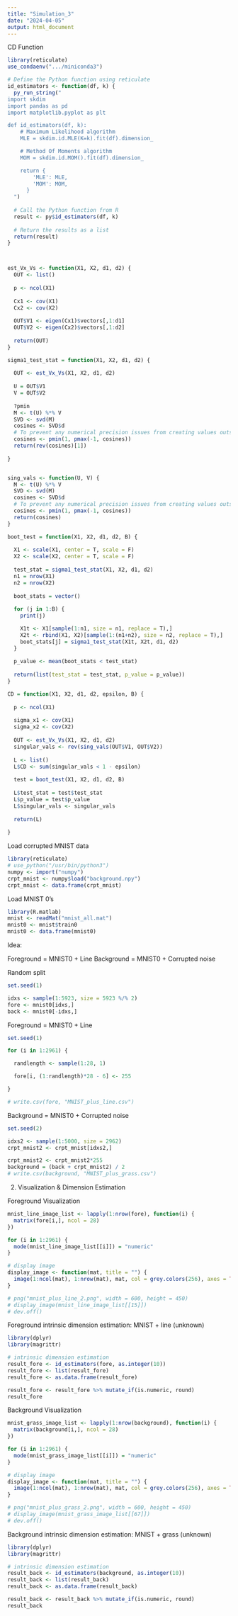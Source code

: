 ```yaml
---
title: "Simulation_3"
date: "2024-04-05"
output: html_document
---
```


CD Function
```r
library(reticulate)
use_condaenv(".../miniconda3")

# Define the Python function using reticulate
id_estimators <- function(df, k) {
  py_run_string("
import skdim
import pandas as pd
import matplotlib.pyplot as plt

def id_estimators(df, k):
    # Maximum Likelihood algorithm
    MLE = skdim.id.MLE(K=k).fit(df).dimension_

    # Method Of Moments algorithm
    MOM = skdim.id.MOM().fit(df).dimension_

    return {
        'MLE': MLE,
        'MOM': MOM,
      }
  ")
  
  # Call the Python function from R
  result <- py$id_estimators(df, k)
  
  # Return the results as a list
  return(result)
}



est_Vx_Vs <- function(X1, X2, d1, d2) {
  OUT <- list()
  
  p <- ncol(X1)
  
  Cx1 <- cov(X1)
  Cx2 <- cov(X2)
  
  OUT$V1 <- eigen(Cx1)$vectors[,1:d1]
  OUT$V2 <- eigen(Cx2)$vectors[,1:d2]
  
  return(OUT)
}

sigma1_test_stat = function(X1, X2, d1, d2) {
  
  OUT <- est_Vx_Vs(X1, X2, d1, d2)
  
  U = OUT$V1
  V = OUT$V2
  
  ?pmin
  M <- t(U) %*% V
  SVD <- svd(M)
  cosines <- SVD$d
  # To prevent any numerical precision issues from creating values outside the interval [-1,1]
  cosines <- pmin(1, pmax(-1, cosines))
  return(rev(cosines)[1])
  
}


sing_vals <- function(U, V) {
  M <- t(U) %*% V
  SVD <- svd(M)
  cosines <- SVD$d
  # To prevent any numerical precision issues from creating values outside the interval [-1,1]
  cosines <- pmin(1, pmax(-1, cosines))
  return(cosines)
}

boot_test = function(X1, X2, d1, d2, B) {
  
  X1 <- scale(X1, center = T, scale = F)
  X2 <- scale(X2, center = T, scale = F)
  
  test_stat = sigma1_test_stat(X1, X2, d1, d2)
  n1 = nrow(X1)
  n2 = nrow(X2)
  
  boot_stats = vector()
  
  for (j in 1:B) {
    print(j)

    X1t <- X1[sample(1:n1, size = n1, replace = T),]
    X2t <- rbind(X1, X2)[sample(1:(n1+n2), size = n2, replace = T),]
    boot_stats[j] = sigma1_test_stat(X1t, X2t, d1, d2)
  }
  
  p_value <- mean(boot_stats < test_stat)
  
  return(list(test_stat = test_stat, p_value = p_value))
}

CD = function(X1, X2, d1, d2, epsilon, B) {
  
  p <- ncol(X1)
  
  sigma_x1 <- cov(X1)
  sigma_x2 <- cov(X2)
  
  OUT <- est_Vx_Vs(X1, X2, d1, d2)
  singular_vals <- rev(sing_vals(OUT$V1, OUT$V2))
  
  L <- list()
  L$CD <- sum(singular_vals < 1 - epsilon)
  
  test = boot_test(X1, X2, d1, d2, B)
  
  L$test_stat = test$test_stat
  L$p_value = test$p_value
  L$singular_vals <- singular_vals
  
  return(L)
  
}

```


Load corrupted MNIST data
```r
library(reticulate)
# use_python("/usr/bin/python3")
numpy <- import("numpy")
crpt_mnist <- numpy$load("background.npy")
crpt_mnist <- data.frame(crpt_mnist)
```

Load MNIST 0's
```r
library(R.matlab)
mnist <- readMat("mnist_all.mat")
mnist0 <- mnist$train0
mnist0 <- data.frame(mnist0)
```

Idea: 

Foreground = MNIST0 + Line
Background = MNIST0 + Corrupted noise

Random split
```r
set.seed(1)

idxs <- sample(1:5923, size = 5923 %/% 2)
fore <- mnist0[idxs,]
back <- mnist0[-idxs,]
```

Foreground = MNIST0 + Line
```r
set.seed(1)

for (i in 1:2961) {

  randlength <- sample(1:28, 1)

  fore[i, (1:randlength)*28 - 6] <- 255

}

# write.csv(fore, "MNIST_plus_line.csv")
```

Background = MNIST0 + Corrupted noise

```r
set.seed(2)

idxs2 <- sample(1:5000, size = 2962)
crpt_mnist2 <- crpt_mnist[idxs2,]

crpt_mnist2 <- crpt_mnist2*255
background = (back + crpt_mnist2) / 2
# write.csv(background, "MNIST_plus_grass.csv")
```



2. Visualization & Dimension Estimation 

Foreground Visualization

```r

mnist_line_image_list <- lapply(1:nrow(fore), function(i) {
  matrix(fore[i,], ncol = 28)
})

for (i in 1:2961) {
  mode(mnist_line_image_list[[i]]) = "numeric"  
}

# display image 
display_image <- function(mat, title = "") {
  image(1:ncol(mat), 1:nrow(mat), mat, col = grey.colors(256), axes = TRUE, main = title)
}

# png("mnist_plus_line_2.png", width = 600, height = 450)
# display_image(mnist_line_image_list[[15]])
# dev.off()
```


Foreground intrinsic dimension estimation: MNIST + line (unknown)

```r
library(dplyr)
library(magrittr)

# intrinsic dimension estimation
result_fore <- id_estimators(fore, as.integer(10))
result_fore <- list(result_fore)
result_fore <- as.data.frame(result_fore)

result_fore <- result_fore %>% mutate_if(is.numeric, round)
result_fore
```



Background Visualization
```r

mnist_grass_image_list <- lapply(1:nrow(background), function(i) {
  matrix(background[i,], ncol = 28)
})

for (i in 1:2961) {
  mode(mnist_grass_image_list[[i]]) = "numeric"  
}

# display image 
display_image <- function(mat, title = "") {
  image(1:ncol(mat), 1:nrow(mat), mat, col = grey.colors(256), axes = TRUE, main = title)
}

# png("mnist_plus_grass_2.png", width = 600, height = 450)
# display_image(mnist_grass_image_list[[67]])
# dev.off()
```


Background intrinsic dimension estimation: MNIST + grass (unknown)

```r
library(dplyr)
library(magrittr)

# intrinsic dimension estimation
result_back <- id_estimators(background, as.integer(10))
result_back <- list(result_back)
result_back <- as.data.frame(result_back)

result_back <- result_back %>% mutate_if(is.numeric, round)
result_back

```
